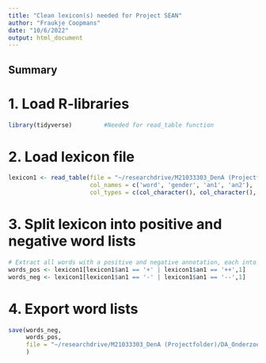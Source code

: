 ```yaml
---
title: "Clean lexicon(s) needed for Project SEAN"
author: "Fraukje Coopmans"
date: "10/6/2022"
output: html_document
---
```


## Summary

# 1. Load R-libraries
```r
library(tidyverse)         #Needed for read_table function
```

# 2. Load lexicon file
```r
lexicon1 <- read_table(file = "~/researchdrive/M21033303_DenA (Projectfolder)/DA_Onderzoek/2022sean/lexicons/DuOMAn-subjectivitylexicon_1.0 [NL]/subj_assessments.txt",
                       col_names = c('word', 'gender', 'an1', 'an2'), 
                       col_types = c(col_character(), col_character(), col_character(), col_character()))
```
# 3. Split lexicon into positive and negative word lists
```r
# Extract all words with a positive and negative annotation, each into avector
words_pos <- lexicon1[lexicon1$an1 == '+' | lexicon1$an1 == '++',1]
words_neg <- lexicon1[lexicon1$an1 == '-' | lexicon1$an1 == '--',1]
```

# 4. Export word lists
```r
save(words_neg, 
     words_pos,
     file = "~/researchdrive/M21033303_DenA (Projectfolder)/DA_Onderzoek/2022sean/data_in/sean_lexicon_nl.RData"
     )
```










